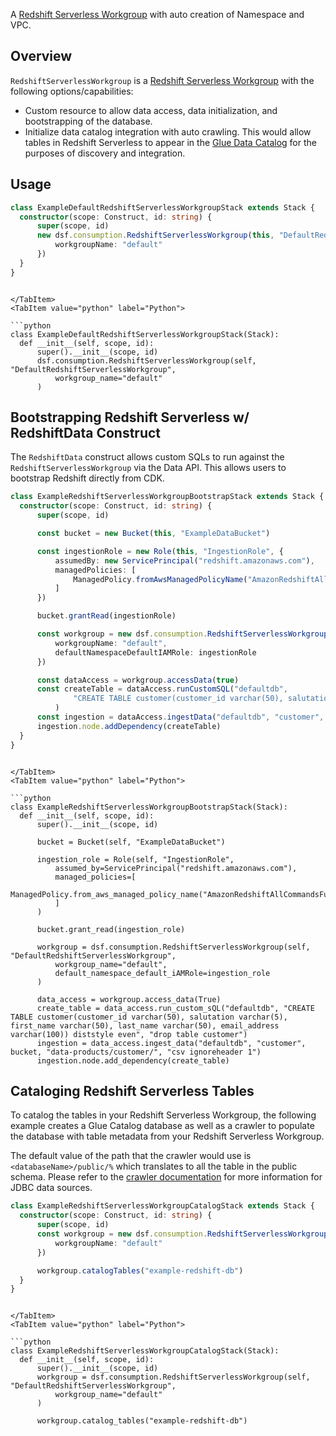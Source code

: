 [//]: # (This file is generated, do not modify directly, update the README.md in framework/src/consumption)

A [Redshift Serverless Workgroup](https://docs.aws.amazon.com/redshift/latest/mgmt/serverless-workgroup-namespace.html) with auto creation of Namespace and VPC. 

## Overview
`RedshiftServerlessWorkgroup` is a [Redshift Serverless Workgroup](https://docs.aws.amazon.com/redshift/latest/mgmt/serverless-workgroup-namespace.html) with the following options/capabilities:
- Custom resource to allow data access, data initialization, and bootstrapping of the database.
- Initialize data catalog integration with auto crawling. This would allow tables in Redshift Serverless to appear in the [Glue Data Catalog](https://docs.aws.amazon.com/glue/latest/dg/catalog-and-crawler.html) for the purposes of discovery and integration.

## Usage

<Tabs>
  <TabItem value="typescript" label="TypeScript" default>

  ```typescript
class ExampleDefaultRedshiftServerlessWorkgroupStack extends Stack {
    constructor(scope: Construct, id: string) {
        super(scope, id)
        new dsf.consumption.RedshiftServerlessWorkgroup(this, "DefaultRedshiftServerlessWorkgroup", {
            workgroupName: "default"
        })
    }
}
  ```
  
  ```mdx-code-block
  
  </TabItem>
  <TabItem value="python" label="Python">

  ```python
class ExampleDefaultRedshiftServerlessWorkgroupStack(Stack):
    def __init__(self, scope, id):
        super().__init__(scope, id)
        dsf.consumption.RedshiftServerlessWorkgroup(self, "DefaultRedshiftServerlessWorkgroup",
            workgroup_name="default"
        )
  ```

  </TabItem>
</Tabs>

## Bootstrapping Redshift Serverless w/ RedshiftData Construct

The `RedshiftData` construct allows custom SQLs to run against the `RedshiftServerlessWorkgroup` via the Data API. This allows users to bootstrap Redshift directly from CDK.

<Tabs>
  <TabItem value="typescript" label="TypeScript" default>

  ```typescript
class ExampleRedshiftServerlessWorkgroupBootstrapStack extends Stack {
    constructor(scope: Construct, id: string) {
        super(scope, id)

        const bucket = new Bucket(this, "ExampleDataBucket")

        const ingestionRole = new Role(this, "IngestionRole", {
            assumedBy: new ServicePrincipal("redshift.amazonaws.com"),
            managedPolicies: [
                ManagedPolicy.fromAwsManagedPolicyName("AmazonRedshiftAllCommandsFullAccess")
            ]
        })

        bucket.grantRead(ingestionRole)

        const workgroup = new dsf.consumption.RedshiftServerlessWorkgroup(this, "DefaultRedshiftServerlessWorkgroup", {
            workgroupName: "default",
            defaultNamespaceDefaultIAMRole: ingestionRole
        })

        const dataAccess = workgroup.accessData(true)
        const createTable = dataAccess.runCustomSQL("defaultdb",
                "CREATE TABLE customer(customer_id varchar(50), salutation varchar(5), first_name varchar(50), last_name varchar(50), email_address varchar(100)) diststyle even", "drop table customer"
            )
        const ingestion = dataAccess.ingestData("defaultdb", "customer", bucket, "data-products/customer/", "csv ignoreheader 1")
        ingestion.node.addDependency(createTable)
    }
}
  ```
  
  ```mdx-code-block
  
  </TabItem>
  <TabItem value="python" label="Python">

  ```python
class ExampleRedshiftServerlessWorkgroupBootstrapStack(Stack):
    def __init__(self, scope, id):
        super().__init__(scope, id)

        bucket = Bucket(self, "ExampleDataBucket")

        ingestion_role = Role(self, "IngestionRole",
            assumed_by=ServicePrincipal("redshift.amazonaws.com"),
            managed_policies=[
                ManagedPolicy.from_aws_managed_policy_name("AmazonRedshiftAllCommandsFullAccess")
            ]
        )

        bucket.grant_read(ingestion_role)

        workgroup = dsf.consumption.RedshiftServerlessWorkgroup(self, "DefaultRedshiftServerlessWorkgroup",
            workgroup_name="default",
            default_namespace_default_iAMRole=ingestion_role
        )

        data_access = workgroup.access_data(True)
        create_table = data_access.run_custom_sQL("defaultdb", "CREATE TABLE customer(customer_id varchar(50), salutation varchar(5), first_name varchar(50), last_name varchar(50), email_address varchar(100)) diststyle even", "drop table customer")
        ingestion = data_access.ingest_data("defaultdb", "customer", bucket, "data-products/customer/", "csv ignoreheader 1")
        ingestion.node.add_dependency(create_table)
  ```

  </TabItem>
</Tabs>

## Cataloging Redshift Serverless Tables

To catalog the tables in your Redshift Serverless Workgroup, the following example creates a Glue Catalog database as well as a crawler to populate the database with table metadata from your Redshift Serverless Workgroup.

The default value of the path that the crawler would use is `<databaseName>/public/%` which translates to all the table in the public schema. Please refer to the [crawler documentation](https://docs.aws.amazon.com/glue/latest/dg/define-crawler.html#define-crawler-choose-data-sources) for more information for JDBC data sources.

<Tabs>
  <TabItem value="typescript" label="TypeScript" default>

  ```typescript
class ExampleRedshiftServerlessWorkgroupCatalogStack extends Stack {
    constructor(scope: Construct, id: string) {
        super(scope, id)
        const workgroup = new dsf.consumption.RedshiftServerlessWorkgroup(this, "DefaultRedshiftServerlessWorkgroup", {
            workgroupName: "default"
        })

        workgroup.catalogTables("example-redshift-db")
    }
}
  ```
  
  ```mdx-code-block
  
  </TabItem>
  <TabItem value="python" label="Python">

  ```python
class ExampleRedshiftServerlessWorkgroupCatalogStack(Stack):
    def __init__(self, scope, id):
        super().__init__(scope, id)
        workgroup = dsf.consumption.RedshiftServerlessWorkgroup(self, "DefaultRedshiftServerlessWorkgroup",
            workgroup_name="default"
        )

        workgroup.catalog_tables("example-redshift-db")
  ```

  </TabItem>
</Tabs>

